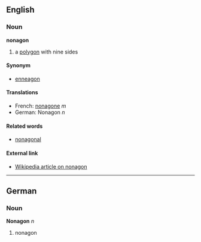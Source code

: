 ==English==
===Noun===
'''nonagon'''

#a [[polygon]] with nine sides 

====Synonym====
*[[enneagon]]

====Translations====
*French: [[nonagone]] ''m''
*German: Nonagon ''n''

====Related words====
*[[nonagonal]]

====External link====
*[[en:nonagon|Wikipedia article on nonagon]]

----
==German==
===Noun===
'''Nonagon''' ''n''

#nonagon